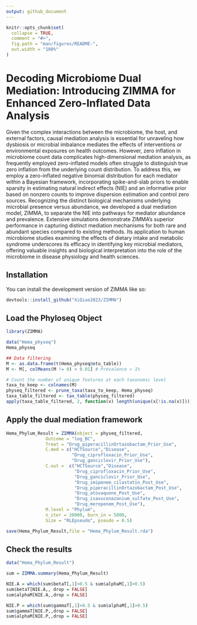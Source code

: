 ```yaml
---
output: github_document
---
```


<!-- README.md is generated from README.Rmd. Please edit that file -->

```r
knitr::opts_chunk$set(
  collapse = TRUE,
  comment = "#>",
  fig.path = "man/figures/README-",
  out.width = "100%"
)
```

# Decoding Microbiome Dual Mediation: Introducing ZIMMA for Enhanced Zero-Inflated Data Analysis

<!-- badges: start -->
<!-- badges: end -->

Given the complex interactions between the microbiome, the host, and external factors, causal mediation analysis is essential for unraveling how dysbiosis or microbial imbalance mediates the effects of interventions or environmental exposures on health outcomes. However, zero inflation in microbiome count data complicates high-dimensional mediation analysis, as frequently employed zero-inflated models often struggle to distinguish true zero inflation from the underlying count distribution. To address this, we employ a zero-inflated negative binomial distribution for each mediator within a Bayesian framework, incorporating spike-and-slab priors to enable sparsity in estimating natural indirect effects (NIE) and an informative prior based on nonzero counts to improve dispersion estimation and control zero sources. Recognizing the distinct biological mechanisms underlying microbial presence versus abundance, we developed a dual mediation model, ZIMMA, to separate the NIE into pathways for mediator abundance and prevalence. Extensive simulations demonstrate ZIMMA's superior performance in capturing distinct mediation mechanisms for both rare and abundant species compared to existing methods. Its application to human microbiome studies examining the effects of dietary intake and metabolic syndrome underscores its efficacy in identifying key microbial mediators, offering valuable insights and biological interpretation into the role of the microbiome in disease physiology and health sciences.

## Installation

You can install the development version of ZIMMA like so:

``` r
devtools::install_github("XiQiao2023/ZIMMA")
```

## Load the Phyloseq Object

```r
library(ZIMMA)

data("Hema_physeq")
Hema_physeq

## Data filtering
M <- as.data.frame(t(Hema_physeq@otu_table))
M <- M[, colMeans(M != 0) > 0.01] # Prevalence > 1%

# Count the number of unique features at each taxonomic level
taxa_to_keep <- colnames(M)
physeq_filtered <- prune_taxa(taxa_to_keep, Hema_physeq)
taxa_table_filtered <- tax_table(physeq_filtered)
apply(taxa_table_filtered, 2, function(x) length(unique(x[!is.na(x)])))
```

## Apply the dual mediation framework

```r
Hema_Phylum_Result = ZIMMA(object = physeq_filtered, 
               Outcome = "log_BC", 
               Treat = "Drug_piperacillinOrtazobactam_Prior_Use", 
               C.med = c("HCTSource","Disease",
                         "Drug_ciprofloxacin_Prior_Use",
                         "Drug_ganciclovir_Prior_Use"), 
               C.out =  c("HCTSource","Disease",
                          "Drug_ciprofloxacin_Prior_Use",
                          "Drug_ganciclovir_Prior_Use",
                          "Drug_imipenem_cilastatin_Post_Use",
                          "Drug_piperacillinOrtazobactam_Post_Use",
                          "Drug_atovaquone_Post_Use",
                          "Drug_isavuconazonium_sulfate_Post_Use",
                          "Drug_meropenem_Post_Use"), 
               M.level = "Phylum",
               n_iter = 20000, burn_in = 5000,
               Size = "RLEpseudo", pseudo = 0.5)

save(Hema_Phylum_Result,file = "Hema_Phylum_Result.rda")
```

## Check the results
```r
data("Hema_Phylum_Result")
```

```r
sum = ZIMMA.summary(Hema_Phylum_Result)

NIE.A = which(sum$betaT[,1]>0.5 & sum$alphaM[,1]>0.5) 
sum$betaT[NIE.A,, drop = FALSE]
sum$alphaM[NIE.A,,drop = FALSE]

NIE.P = which(sum$gammaT[,1]>0.5 & sum$alphaM[,1]>0.5)
sum$gammaT[NIE.P,,drop = FALSE]
sum$alphaM[NIE.P,,drop = FALSE]
```

